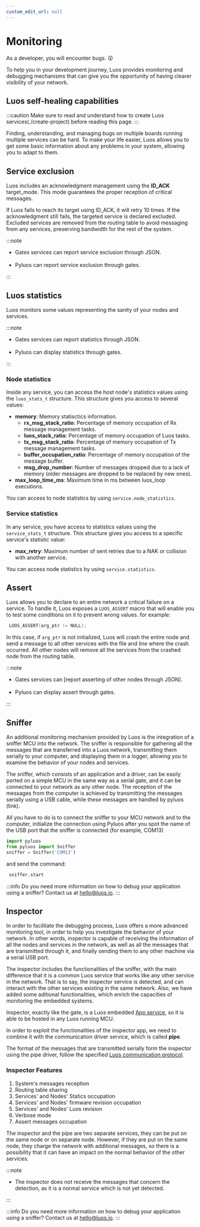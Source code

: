 ```yaml
---
custom_edit_url: null
---
```


# Monitoring

As a developer, you will encounter bugs. 😲

To help you in your development journey, Luos provides monitoring and debugging mechanisms that can give you the opportunity of having clearer visibility of your network.

## Luos self-healing capabilities

:::caution
Make sure to read and understand how to create Luos services(./create-project) before reading this page.
:::

Finding, understanding, and managing bugs on multiple boards running multiple services can be hard. To make your life easier, Luos allows you to get some basic information about any problems in your system, allowing you to adapt to them.

## Service exclusion

Luos includes an acknowledgment management using the **ID_ACK** target_mode. This mode guarantees the proper reception of critical messages.

If Luos fails to reach its target using ID_ACK, it will retry 10 times. If the acknowledgment still fails, the targeted service is declared excluded. Excluded services are removed from the routing table to avoid messaging from any services, preserving bandwidth for the rest of the system.

:::note

- Gates services can report service exclusion through JSON. <br/> <br/>
- Pyluos can report service exclusion through gates.

:::

## Luos statistics

Luos monitors some values representing the sanity of your nodes and services.

:::note

- Gates services can report statistics through JSON.<br/><br/>
- Pyluos can display statistics through gates.

:::

### Node statistics

Inside any service, you can access the host node's statistics values using the `luos_stats_t` structure.
This structure gives you access to several values:

- **memory**: Memory statisctics information.
  - **rx_msg_stack_ratio**: Percentage of memory occupation of Rx message management tasks.
  - **luos_stack_ratio**: Percentage of memory occupation of Luos tasks.
  - **tx_msg_stack_ratio**: Percentage of memory occupation of Tx message management tasks.
  - **buffer_occupation_ratio**: Percentage of memory occupation of the message buffer.
  - **msg_drop_number**: Number of messages dropped due to a lack of memory (older messages are dropped to be replaced by new ones).
- **max_loop_time_ms**: Maximum time in ms between luos_loop executions.

You can access to node statistics by using `service.node_statistics`.

### Service statistics

In any service, you have access to statistics values using the `service_stats_t` structure.
This structure gives you access to a specific service's statistic value:

- **max_retry**: Maximum number of sent retries due to a NAK or collision with another service.

You can access node statistics by using `service.statistics`.

## Assert

Luos allows you to declare to an entire network a critical failure on a service.
To handle it, Luos exposes a `LUOS_ASSERT` macro that will enable you to test some conditions on it to prevent wrong values.
for example:

```c
 LUOS_ASSERT(arg_ptr != NULL);
```

In this case, if `arg_ptr` is not initialized, Luos will crash the entire node and send a message to all other services with the file and line where the crash occurred. All other nodes will remove all the services from the crashed node from the routing table.

:::note

- Gates services can [report asserting of other nodes through JSON].<br/><br/>
- Pyluos can display assert through gates.

:::

## Sniffer

An additional monitoring mechanism provided by Luos is the integration of a sniffer MCU into the network. The sniffer is responsible for gathering all the messages that are transferred into a Luos network, transmitting them serially to your computer, and displaying them in a logger, allowing you to examine the behavior of your nodes and services.

The sniffer, which consists of an application and a driver, can be easily ported on a simple MCU in the same way as a serial gate, and it can be connected to your network as any other node. The reception of the messages from the computer is achieved by transmitting the messages serially using a USB cable, while these messages are handled by pyluos (link).

All you have to do is to connect the sniffer to your MCU network and to the computer, initialize the connection using Pyluos after you spot the name of the USB port that the sniffer is connected (for example, COM13)

```python
import pyluos
from pyluos import Sniffer
sniffer = Sniffer('COM13')
```

and send the command:

```python
 sniffer.start
```

:::info
Do you need more information on how to debug your application using a sniffer?
Contact us at <a href="mailto:hello@luos.io">hello@luos.io</a>.
:::

## Inspector

In order to facilitate the debugging process, Luos offers a more advanced monitoring tool, in order to help you investigate the behavior of your network. In other words, inspector is capable of receiving the information of all the nodes and services in the network, as well as all the messages that are transmitted through it, and finally sending them to any other machine via a serial USB port.

The inspector includes the functionalities of the sniffer, with the main difference that it is a common Luos service that works like any other service in the network. That is to say, the inspector service is detected, and can interact with the other services existing in the same network. Also, we have added some aditional functionalities, which enrich the capacities of monitoring the embedded systems.

Inspector, exactly like the gate, is a Luos embedded [App service](../luos-technology/services#apps-guidelines), so it is able to be hosted in any Luos running MCU.

In order to exploit the functionalities of the inspector app, we need to combine it with the communication driver service, which is called **pipe**.

The format of the messages that are transmitted serially form the inspector using the pipe driver, follow the specified [Luos communication protocol](../luos-technology/message).

### Inspector Features

1. System's messages reception
2. Routing table sharing
3. Services' and Nodes' Statics occupation
4. Services' and Nodes' firmware revision occupation
5. Services' and Nodes' Luos revision
6. Verbose mode
7. Assert messages occupation

The inspector and the pipe are two separate services, they can be put on the same node or on separate node. However, if they are put on the same node, they charge the network with additional messages, so there is a possibility that it can have an impact on the normal behavior of the other services.

:::note

- The inspector does not receive the messages that concern the detection, as it is a normal service which is not yet detected.

:::

:::info
Do you need more information on how to debug your application using a sniffer?
Contact us at <a href="mailto:hello@luos.io">hello@luos.io</a>.
:::
